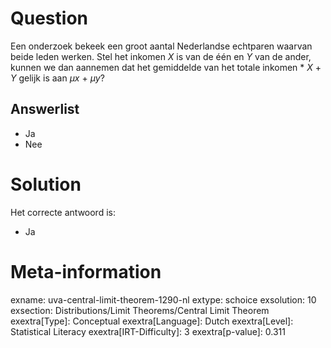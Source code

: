 Question
========

Een onderzoek bekeek een groot aantal Nederlandse echtparen waarvan
beide leden werken. Stel het inkomen *X* is van de één en *Y* van de
ander,  kunnen we dan aannemen dat het gemiddelde van het totale inkomen
* *X* + *Y* gelijk is aan *µx* + *µy*?

Answerlist
----------

* Ja
* Nee

Solution
========

Het correcte antwoord is: 

* Ja

Meta-information
================
exname: uva-central-limit-theorem-1290-nl
extype: schoice
exsolution: 10
exsection: Distributions/Limit Theorems/Central Limit Theorem
exextra[Type]: Conceptual
exextra[Language]: Dutch
exextra[Level]: Statistical Literacy
exextra[IRT-Difficulty]: 3
exextra[p-value]: 0.311
